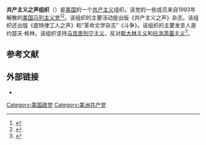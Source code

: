 '''共产主义之声组织'''（{{lang-en|Communist Voice Organization}}）是[[美国|美国]]的一个[[共产主义|共产主义]]组织。该党的一些成员来自1993年解散的[[美国马列主义党|美国马列主义党]]<ref>{{Cite web |url=https://blogs.brown.edu/hallhoag/2013/12/04/marxist-lenninist-party-usa/ |title=MARXIST-LENNINIST PARTY USA |accessdate=2020-10-24 |archive-date=2020-10-27 |archive-url=https://web.archive.org/web/20201027151130/https://blogs.brown.edu/hallhoag/2013/12/04/marxist-lenninist-party-usa/ |dead-url=no }}</ref><ref>{{Cite web |url=https://www.marxists.org/history/erol/ncm-7/mlp-distortions.htm |title=Distortions in a history of the Marxist-Leninist Party, USA |accessdate=2020-10-24 |archive-date=2020-10-26 |archive-url=https://web.archive.org/web/20201026204603/https://www.marxists.org/history/erol/ncm-7/mlp-distortions.htm |dead-url=no }}</ref>。该组织的主要活动是出版《共产主义之声》杂志。该组织还出版《底特律工人之声》和“革命文学杂志”《斗争》。该组织的主要发言人是约瑟夫·格林。该组织坚持[[马克思列宁主义|马克思列宁主义]]，反对[[斯大林主义|斯大林主义]]和[[托洛茨基主义|托洛茨基主义]]<ref>{{Cite web |url=https://www.communistvoice.org/ |title=The situation of the radical left today |accessdate=2020-10-24 |archive-date=2020-12-03 |archive-url=https://web.archive.org/web/20201203231659/http://www.communistvoice.org/ |dead-url=no }}</ref>。

== 参考文献 ==
{{reflist}}

== 外部链接 ==
*{{官方网站|https://www.communistvoice.org/}}
{{美国现存共产党}}
[[Category:美国政党|Category:美国政党]]
[[Category:美洲共产党|Category:美洲共产党]]